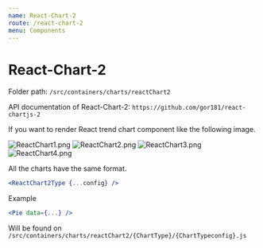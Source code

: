 ```yaml
---
name: React-Chart-2
route: /react-chart-2
menu: Components
---
```


# React-Chart-2

Folder path: `/src/containers/charts/reactChart2`

API documentation of React-Chart-2: `https://github.com/gor181/react-chartjs-2`

If you want to render React trend chart component like the following image.

![ReactChart1.png](../images/ReactChart1.png)
![ReactChart2.png](../images/ReactChart2.png)
![ReactChart3.png](../images/ReactChart3.png)
![ReactChart4.png](../images/ReactChart4.png)

All the charts have the same format.

```jsx
<ReactChart2Type {...config} />
```

Example

```jsx
<Pie data={...} />
```

Will be found on `/src/containers/charts/reactChart2/{ChartType}/{ChartTypeconfig}.js`
